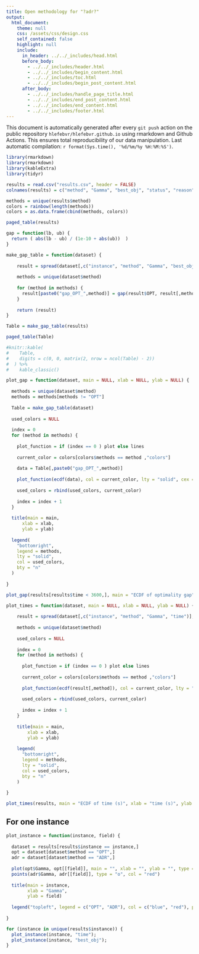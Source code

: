 ```yaml
---
title: Open methodology for "?adr?"
output: 
  html_document:
    theme: null
    css: /assets/css/design.css
    self_contained: false
    highlight: null
    include:
      in_header: ../../_includes/head.html
      before_body:
        - ../../_includes/header.html
        - ../../_includes/begin_content.html
        - ../../_includes/toc.html
        - ../../_includes/begin_post_content.html
      after_body: 
        - ../../_includes/handle_page_title.html
        - ../../_includes/end_post_content.html
        - ../../_includes/end_content.html
        - ../../_includes/footer.html
---
```


<div class="warning">This document is automatically generated after every `git push` action on the public repository `hlefebvr/hlefebvr.github.io` using rmarkdown and Github Actions. This ensures total reproducibility of our data manipulation. Last automatic compilation: `r format(Sys.time(), '%d/%m/%y %H:%M:%S')`.</div>


```r
library(rmarkdown)
library(rmarkdown)
library(kableExtra)
library(tidyr)
```

```r
results = read.csv("results.csv", header = FALSE)
colnames(results) = c("method", "Gamma", "best_obj", "status", "reason", "time", "instance")
```

```r
methods = unique(results$method)
colors = rainbow(length(methods))
colors = as.data.frame(cbind(methods, colors))
```

```r
paged_table(results)
```

```r
gap = function(lb, ub) {
  return ( abs(lb - ub) / (1e-10 + abs(ub))  )
}

make_gap_table = function(dataset) {
  
    result = spread(dataset[,c("instance", "method", "Gamma", "best_obj")], key = method, value = best_obj);
    
    methods = unique(dataset$method)
    
    for (method in methods) {
      result[paste0("gap_OPT_",method)] = gap(result$OPT, result[,method]) * 100
    }
    
    return (result)
}

Table = make_gap_table(results)

paged_table(Table)
```

```r
#knitr::kable(
#    Table,
#    digits = c(0, 0, matrix(2, nrow = ncol(Table) - 2))
#  ) %>%
#    kable_classic()
```

```r
plot_gap = function(dataset, main = NULL, xlab = NULL, ylab = NULL) {
  
  methods = unique(dataset$method)
  methods = methods[methods != "OPT"]
  
  Table = make_gap_table(dataset)
  
  used_colors = NULL
  
  index = 0
  for (method in methods) {
    
    plot_function = if (index == 0 ) plot else lines
    
    current_color = colors[colors$methods == method ,"colors"]
    
    data = Table[,paste0("gap_OPT_",method)]
    
    plot_function(ecdf(data), col = current_color, lty = "solid", cex = 0, main = "", xlab = "", ylab = "", ylim = c(0, 1))
    
    used_colors = rbind(used_colors, current_color)
    
    index = index + 1
  }
  
  title(main = main,
      xlab = xlab,
      ylab = ylab)
  
  legend(
    "bottomright",
    legend = methods,
    lty = "solid",
    col = used_colors,
    bty = "n"
  )
  
}

plot_gap(results[results$time < 3600,], main = "ECDF of optimality gap", xlab = "optimality gap (%)", ylab = "portion of instances")
```

```r
plot_times = function(dataset, main = NULL, xlab = NULL, ylab = NULL) {
  
    result = spread(dataset[,c("instance", "method", "Gamma", "time")], key = method, value = time);   
    
    methods = unique(dataset$method)
    
    used_colors = NULL
    
    index = 0
    for (method in methods) {
      
      plot_function = if (index == 0 ) plot else lines
      
      current_color = colors[colors$methods == method ,"colors"]
      
      plot_function(ecdf(result[,method]), col = current_color, lty = "solid", cex = 0, main = "", xlab = "", ylab = "", xlim = c(0, 100))
      
      used_colors = rbind(used_colors, current_color)
      
      index = index + 1
    }
    
    title(main = main,
        xlab = xlab,
        ylab = ylab)
    
    legend(
      "bottomright",
      legend = methods,
      lty = "solid",
      col = used_colors,
      bty = "n"
    )
    
}

plot_times(results, main = "ECDF of time (s)", xlab = "time (s)", ylab = "portion of instances")

```

## For one instance 

```r

plot_instance = function(instance, field) {
  
  dataset = results[results$instance == instance,]
  opt = dataset[dataset$method == "OPT",]
  adr = dataset[dataset$method == "ADR",]
  
  plot(opt$Gamma, opt[[field]], main = "", xlab = "", ylab = "", type = "o", col = "blue")
  points(adr$Gamma, adr[[field]], type = "o", col = "red")
  
  title(main = instance,
        xlab = "Gamma",
        ylab = field)
  
  legend("topleft", legend = c("OPT", "ADR"), col = c("blue", "red"), pch = 16)
  
}

for (instance in unique(results$instance)) {
  plot_instance(instance, "time");
  plot_instance(instance, "best_obj");
}


```
